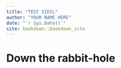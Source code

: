 ```yaml
--- 
title: "TEST SIDIL"
author: "YOUR NAME HERE"
date: "`r Sys.Date()`"
site: bookdown::bookdown_site
---
```


# Down the rabbit-hole

